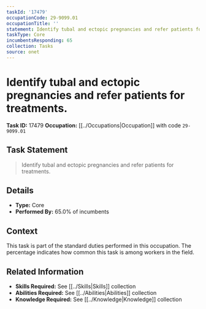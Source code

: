 ```yaml
---
taskId: '17479'
occupationCode: 29-9099.01
occupationTitle: ''
statement: Identify tubal and ectopic pregnancies and refer patients for treatments.
taskType: Core
incumbentsResponding: 65
collection: Tasks
source: onet
---
```

# Identify tubal and ectopic pregnancies and refer patients for treatments.

**Task ID:** 17479
**Occupation:** [[../Occupations|Occupation]] with code `29-9099.01`

## Task Statement

> Identify tubal and ectopic pregnancies and refer patients for treatments.

## Details

- **Type:** Core
- **Performed By:** 65.0% of incumbents

## Context

This task is part of the standard duties performed in this occupation. The percentage indicates how common this task is among workers in the field.

## Related Information

- **Skills Required:** See [[../Skills|Skills]] collection
- **Abilities Required:** See [[../Abilities|Abilities]] collection
- **Knowledge Required:** See [[../Knowledge|Knowledge]] collection
